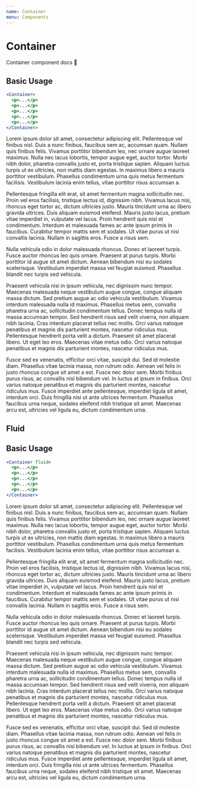 ```yaml
---
name: Container
menu: Components
---
```



# Container

Container component docs 📄

<Props of={Container} />

## Basic Usage
```jsx
<Container>
  <p>...</p>
  <p>...</p>
  <p>...</p>
  <p>...</p>
  <p>...</p>
</Container>
```
<Container>
  <p>Lorem ipsum dolor sit amet, consectetur adipiscing elit. Pellentesque vel finibus nisl. Duis a nunc finibus, faucibus sem ac, accumsan quam. Nullam quis finibus felis. Vivamus porttitor bibendum leo, nec ornare augue laoreet maximus. Nulla nec lacus lobortis, tempor augue eget, auctor tortor. Morbi nibh dolor, pharetra convallis justo et, porta tristique sapien. Aliquam luctus turpis ut ex ultricies, non mattis diam egestas. In maximus libero a mauris porttitor vestibulum. Phasellus condimentum urna quis metus fermentum facilisis. Vestibulum lacinia enim tellus, vitae porttitor risus accumsan a. </p>
  <p>Pellentesque fringilla elit erat, sit amet fermentum magna sollicitudin nec. Proin vel eros facilisis, tristique lectus id, dignissim nibh. Vivamus lacus nisi, rhoncus eget tortor ac, dictum ultricies justo. Mauris tincidunt urna ac libero gravida ultrices. Duis aliquam euismod eleifend. Mauris justo lacus, pretium vitae imperdiet in, vulputate vel lacus. Proin hendrerit quis nisl et condimentum. Interdum et malesuada fames ac ante ipsum primis in faucibus. Curabitur tempor mattis sem et sodales. Ut vitae purus ut nisi convallis lacinia. Nullam in sagittis eros. Fusce a risus sem. </p>
  <p>Nulla vehicula odio in dolor malesuada rhoncus. Donec et laoreet turpis. Fusce auctor rhoncus leo quis ornare. Praesent at purus turpis. Morbi porttitor id augue sit amet dictum. Aenean bibendum nisi eu sodales scelerisque. Vestibulum imperdiet massa vel feugiat euismod. Phasellus blandit nec turpis sed vehicula. </p>
  <p>Praesent vehicula nisi in ipsum vehicula, nec dignissim nunc tempor. Maecenas malesuada neque vestibulum augue congue, congue aliquam massa dictum. Sed pretium augue ac odio vehicula vestibulum. Vivamus interdum malesuada nulla id maximus. Phasellus metus sem, convallis pharetra urna ac, sollicitudin condimentum tellus. Donec tempus nulla id massa accumsan tempor. Sed hendrerit risus sed velit viverra, non aliquam nibh lacinia. Cras interdum placerat tellus nec mollis. Orci varius natoque penatibus et magnis dis parturient montes, nascetur ridiculus mus. Pellentesque hendrerit porta velit a dictum. Praesent sit amet placerat libero. Ut eget leo eros. Maecenas vitae metus odio. Orci varius natoque penatibus et magnis dis parturient montes, nascetur ridiculus mus.</p>
  <p>Fusce sed ex venenatis, efficitur orci vitae, suscipit dui. Sed id molestie diam. Phasellus vitae lacinia massa, non rutrum odio. Aenean vel felis in justo rhoncus congue sit amet a est. Fusce nec dolor sem. Morbi finibus purus risus, ac convallis nisl bibendum vel. In luctus at ipsum in finibus. Orci varius natoque penatibus et magnis dis parturient montes, nascetur ridiculus mus. Fusce imperdiet ante pellentesque, imperdiet ligula sit amet, interdum orci. Duis fringilla nisi ut ante ultrices fermentum. Phasellus faucibus urna neque, sodales eleifend nibh tristique sit amet. Maecenas arcu est, ultricies vel ligula eu, dictum condimentum urna. </p>
</Container>

## Fluid
## Basic Usage
```jsx
<Container fluid>
  <p>...</p>
  <p>...</p>
  <p>...</p>
  <p>...</p>
  <p>...</p>
</Container>
```
<Container fluid>
  <p>Lorem ipsum dolor sit amet, consectetur adipiscing elit. Pellentesque vel finibus nisl. Duis a nunc finibus, faucibus sem ac, accumsan quam. Nullam quis finibus felis. Vivamus porttitor bibendum leo, nec ornare augue laoreet maximus. Nulla nec lacus lobortis, tempor augue eget, auctor tortor. Morbi nibh dolor, pharetra convallis justo et, porta tristique sapien. Aliquam luctus turpis ut ex ultricies, non mattis diam egestas. In maximus libero a mauris porttitor vestibulum. Phasellus condimentum urna quis metus fermentum facilisis. Vestibulum lacinia enim tellus, vitae porttitor risus accumsan a. </p>
  <p>Pellentesque fringilla elit erat, sit amet fermentum magna sollicitudin nec. Proin vel eros facilisis, tristique lectus id, dignissim nibh. Vivamus lacus nisi, rhoncus eget tortor ac, dictum ultricies justo. Mauris tincidunt urna ac libero gravida ultrices. Duis aliquam euismod eleifend. Mauris justo lacus, pretium vitae imperdiet in, vulputate vel lacus. Proin hendrerit quis nisl et condimentum. Interdum et malesuada fames ac ante ipsum primis in faucibus. Curabitur tempor mattis sem et sodales. Ut vitae purus ut nisi convallis lacinia. Nullam in sagittis eros. Fusce a risus sem. </p>
  <p>Nulla vehicula odio in dolor malesuada rhoncus. Donec et laoreet turpis. Fusce auctor rhoncus leo quis ornare. Praesent at purus turpis. Morbi porttitor id augue sit amet dictum. Aenean bibendum nisi eu sodales scelerisque. Vestibulum imperdiet massa vel feugiat euismod. Phasellus blandit nec turpis sed vehicula. </p>
  <p>Praesent vehicula nisi in ipsum vehicula, nec dignissim nunc tempor. Maecenas malesuada neque vestibulum augue congue, congue aliquam massa dictum. Sed pretium augue ac odio vehicula vestibulum. Vivamus interdum malesuada nulla id maximus. Phasellus metus sem, convallis pharetra urna ac, sollicitudin condimentum tellus. Donec tempus nulla id massa accumsan tempor. Sed hendrerit risus sed velit viverra, non aliquam nibh lacinia. Cras interdum placerat tellus nec mollis. Orci varius natoque penatibus et magnis dis parturient montes, nascetur ridiculus mus. Pellentesque hendrerit porta velit a dictum. Praesent sit amet placerat libero. Ut eget leo eros. Maecenas vitae metus odio. Orci varius natoque penatibus et magnis dis parturient montes, nascetur ridiculus mus.</p>
  <p>Fusce sed ex venenatis, efficitur orci vitae, suscipit dui. Sed id molestie diam. Phasellus vitae lacinia massa, non rutrum odio. Aenean vel felis in justo rhoncus congue sit amet a est. Fusce nec dolor sem. Morbi finibus purus risus, ac convallis nisl bibendum vel. In luctus at ipsum in finibus. Orci varius natoque penatibus et magnis dis parturient montes, nascetur ridiculus mus. Fusce imperdiet ante pellentesque, imperdiet ligula sit amet, interdum orci. Duis fringilla nisi ut ante ultrices fermentum. Phasellus faucibus urna neque, sodales eleifend nibh tristique sit amet. Maecenas arcu est, ultricies vel ligula eu, dictum condimentum urna. </p>
</Container>